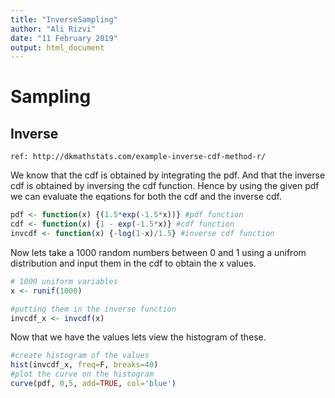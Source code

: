 ---
title: "InverseSampling"
author: "Ali Rizvi"
date: "11 February 2019"
output: html_document
---



# Sampling

## Inverse

`ref: http://dkmathstats.com/example-inverse-cdf-method-r/`

We know that the cdf is obtained by integrating the pdf. And that the inverse cdf is obtained by inversing the cdf function. Hence by using the given pdf we can evaluate the eqations for both the cdf and the inverse cdf. 

```{r}
pdf <- function(x) {(1.5*exp(-1.5*x))} #pdf function
cdf <- function(x) {1 - exp(-1.5*x)} #cdf function
invcdf <- function(x) {-log(1-x)/1.5} #inverse cdf function
```

Now lets take a 1000 random numbers between 0 and 1 using a unifrom distribution and input them in the cdf to obtain the x values. 

```{r}
# 1000 uniform variables
x <- runif(1000) 

#putting them in the inverse function
invcdf_x <- invcdf(x)
```

Now that we have the values lets view the histogram of these. 

```{r}
#create histogram of the values
hist(invcdf_x, freq=F, breaks=40)
#plot the curve on the histogram
curve(pdf, 0,5, add=TRUE, col='blue')
```
